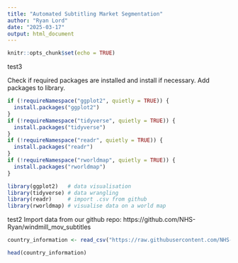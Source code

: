---
title: "Automated Subtitling Market Segmentation"
author: "Ryan Lord"
date: "2025-03-17"
output: html_document
---

```{r setup, include=FALSE}
knitr::opts_chunk$set(echo = TRUE)
```
test3

Check if required packages are installed and install if necessary. 
Add packages to library. 
```{r,warning=FALSE}
if (!requireNamespace("ggplot2", quietly = TRUE)) {
  install.packages("ggplot2")
}
if (!requireNamespace("tidyverse", quietly = TRUE)) {
  install.packages("tidyverse")
}
if (!requireNamespace("readr", quietly = TRUE)) {
  install.packages("readr")
}
if (!requireNamespace("rworldmap", quietly = TRUE)) {
  install.packages("rworldmap")
}

library(ggplot2)   # data visualisation
library(tidyverse) # data wrangling
library(readr)     # import .csv from github
library(rworldmap) # visualise data on a world map

```


test2
Import data from our github repo: https://github.com/NHS-Ryan/windmill_mov_subtitles
```{r, warning=FALSE}

country_information <- read_csv("https://raw.githubusercontent.com/NHS-Ryan/windmill_mov_subtitles/refs/heads/main/country_information.csv")

head(country_information)

```

```{r}

```

